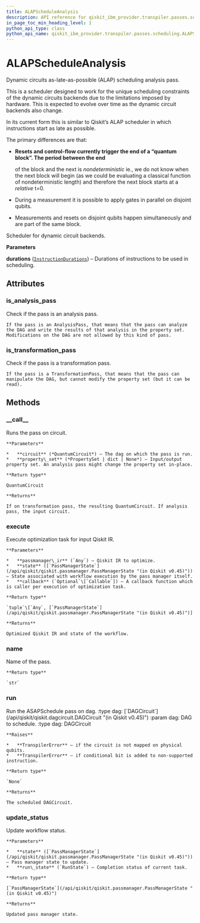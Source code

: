 ```yaml
---
title: ALAPScheduleAnalysis
description: API reference for qiskit_ibm_provider.transpiler.passes.scheduling.ALAPScheduleAnalysis
in_page_toc_min_heading_level: 1
python_api_type: class
python_api_name: qiskit_ibm_provider.transpiler.passes.scheduling.ALAPScheduleAnalysis
---
```


# ALAPScheduleAnalysis

<Class id="qiskit_ibm_provider.transpiler.passes.scheduling.ALAPScheduleAnalysis" isDedicatedPage={true} github="https://github.com/qiskit/qiskit-ibm-provider/tree/stable/0.7/qiskit_ibm_provider/transpiler/passes/scheduling/scheduler.py" signature="ALAPScheduleAnalysis(durations)" modifiers="class">
  Dynamic circuits as-late-as-possible (ALAP) scheduling analysis pass.

  This is a scheduler designed to work for the unique scheduling constraints of the dynamic circuits backends due to the limitations imposed by hardware. This is expected to evolve over time as the dynamic circuit backends also change.

  In its current form this is similar to Qiskit’s ALAP scheduler in which instructions start as late as possible.

  The primary differences are that:

  *   **Resets and control-flow currently trigger the end of a “quantum block”. The period between the end**

      of the block and the next is *nondeterministic* ie., we do not know when the next block will begin (as we could be evaluating a classical function of nondeterministic length) and therefore the next block starts at a *relative* t=0.

  *   During a measurement it is possible to apply gates in parallel on disjoint qubits.

  *   Measurements and resets on disjoint qubits happen simultaneously and are part of the same block.

  Scheduler for dynamic circuit backends.

  **Parameters**

  **durations** ([`InstructionDurations`](/api/qiskit/qiskit.transpiler.InstructionDurations "(in Qiskit v0.45)")) – Durations of instructions to be used in scheduling.

  ## Attributes

  <span id="alapscheduleanalysis-is-analysis-pass" />

  ### is\_analysis\_pass

  <Attribute id="qiskit_ibm_provider.transpiler.passes.scheduling.ALAPScheduleAnalysis.is_analysis_pass">
    Check if the pass is an analysis pass.

    If the pass is an AnalysisPass, that means that the pass can analyze the DAG and write the results of that analysis in the property set. Modifications on the DAG are not allowed by this kind of pass.
  </Attribute>

  <span id="alapscheduleanalysis-is-transformation-pass" />

  ### is\_transformation\_pass

  <Attribute id="qiskit_ibm_provider.transpiler.passes.scheduling.ALAPScheduleAnalysis.is_transformation_pass">
    Check if the pass is a transformation pass.

    If the pass is a TransformationPass, that means that the pass can manipulate the DAG, but cannot modify the property set (but it can be read).
  </Attribute>

  ## Methods

  <span id="alapscheduleanalysis-call" />

  ### \_\_call\_\_

  <Function id="qiskit_ibm_provider.transpiler.passes.scheduling.ALAPScheduleAnalysis.__call__" signature="ALAPScheduleAnalysis.__call__(circuit, property_set=None)">
    Runs the pass on circuit.

    **Parameters**

    *   **circuit** (*QuantumCircuit*) – The dag on which the pass is run.
    *   **property\_set** (*PropertySet | dict | None*) – Input/output property set. An analysis pass might change the property set in-place.

    **Return type**

    QuantumCircuit

    **Returns**

    If on transformation pass, the resulting QuantumCircuit. If analysis pass, the input circuit.
  </Function>

  <span id="alapscheduleanalysis-execute" />

  ### execute

  <Function id="qiskit_ibm_provider.transpiler.passes.scheduling.ALAPScheduleAnalysis.execute" signature="ALAPScheduleAnalysis.execute(passmanager_ir, state, callback=None)">
    Execute optimization task for input Qiskit IR.

    **Parameters**

    *   **passmanager\_ir** (`Any`) – Qiskit IR to optimize.
    *   **state** ([`PassManagerState`](/api/qiskit/qiskit.passmanager.PassManagerState "(in Qiskit v0.45)")) – State associated with workflow execution by the pass manager itself.
    *   **callback** (`Optional`\[`Callable`]) – A callback function which is caller per execution of optimization task.

    **Return type**

    `tuple`\[`Any`, [`PassManagerState`](/api/qiskit/qiskit.passmanager.PassManagerState "(in Qiskit v0.45)")]

    **Returns**

    Optimized Qiskit IR and state of the workflow.
  </Function>

  <span id="alapscheduleanalysis-name" />

  ### name

  <Function id="qiskit_ibm_provider.transpiler.passes.scheduling.ALAPScheduleAnalysis.name" signature="ALAPScheduleAnalysis.name()">
    Name of the pass.

    **Return type**

    `str`
  </Function>

  <span id="alapscheduleanalysis-run" />

  ### run

  <Function id="qiskit_ibm_provider.transpiler.passes.scheduling.ALAPScheduleAnalysis.run" signature="ALAPScheduleAnalysis.run(dag)">
    Run the ASAPSchedule pass on dag. :type dag: [`DAGCircuit`](/api/qiskit/qiskit.dagcircuit.DAGCircuit "(in Qiskit v0.45)") :param dag: DAG to schedule. :type dag: DAGCircuit

    **Raises**

    *   **TranspilerError** – if the circuit is not mapped on physical qubits.
    *   **TranspilerError** – if conditional bit is added to non-supported instruction.

    **Return type**

    `None`

    **Returns**

    The scheduled DAGCircuit.
  </Function>

  <span id="alapscheduleanalysis-update-status" />

  ### update\_status

  <Function id="qiskit_ibm_provider.transpiler.passes.scheduling.ALAPScheduleAnalysis.update_status" signature="ALAPScheduleAnalysis.update_status(state, run_state)">
    Update workflow status.

    **Parameters**

    *   **state** ([`PassManagerState`](/api/qiskit/qiskit.passmanager.PassManagerState "(in Qiskit v0.45)")) – Pass manager state to update.
    *   **run\_state** (`RunState`) – Completion status of current task.

    **Return type**

    [`PassManagerState`](/api/qiskit/qiskit.passmanager.PassManagerState "(in Qiskit v0.45)")

    **Returns**

    Updated pass manager state.
  </Function>
</Class>

